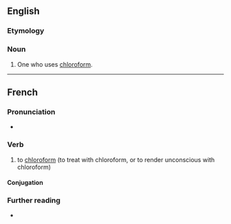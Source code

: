 ==English==

===Etymology===
{{suffix|chloroform|er|lang=en}}

===Noun===
{{en-noun}}

# One who uses [[chloroform]].

----

==French==

===Pronunciation===
* {{IPA|/klɔ.ʁɔ.fɔʁ.me/|lang=fr}}

===Verb===
{{fr-verb}}

# to [[chloroform]] (to treat with chloroform, or to render unconscious with chloroform)

====Conjugation====
{{fr-conj-auto}}

===Further reading===
* {{R:TLFi}}
